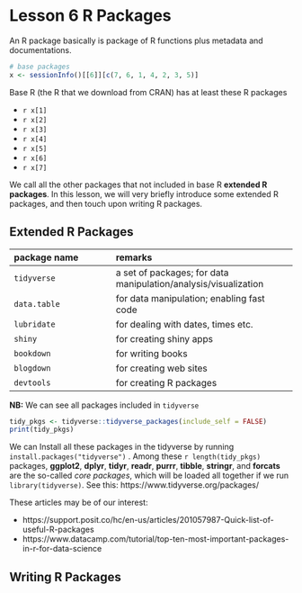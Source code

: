 # Lesson 6 R Packages {#L6}

An R package basically is package of R functions plus metadata and documentations.

```r
# base packages
x <- sessionInfo()[[6]][c(7, 6, 1, 4, 2, 3, 5)]
```

Base R (the R that we download from CRAN) has at least these R packages

- `r x[1]`
- `r x[2]`
- `r x[3]`
- `r x[4]`
- `r x[5]`
- `r x[6]`
- `r x[7]`

We call all the other packages that not included in base R **extended R packages**. In this lesson, we will very briefly introduce some extended R packages, and then touch upon writing R packages.

## Extended R Packages

package name      | remarks
:-----------------|:-------------------------------
`tidyverse`       | a set of packages; for data manipulation/analysis/visualization
`data.table`      | for data manipulation; enabling fast code
`lubridate`       | for dealing with dates, times etc.
`shiny`           | for creating shiny apps
`bookdown`        | for writing books
`blogdown`        | for creating web sites
`devtools`        | for creating R packages

**NB:** We can see all packages included in `tidyverse`
```r
tidy_pkgs <- tidyverse::tidyverse_packages(include_self = FALSE)
print(tidy_pkgs)
```
We can Install all these packages in the tidyverse by running `install.packages("tidyverse")` .
Among these `r length(tidy_pkgs)` packages, **ggplot2**, **dplyr**, **tidyr**,
**readr**, **purrr**, **tibble**, **stringr**, and **forcats** are the so-called *core packages*, which will be loaded all together if we run `library(tidyverse)`. See this: https://www.tidyverse.org/packages/

These articles may be of our interest:

- https://support.posit.co/hc/en-us/articles/201057987-Quick-list-of-useful-R-packages
- https://www.datacamp.com/tutorial/top-ten-most-important-packages-in-r-for-data-science



## Writing R Packages

